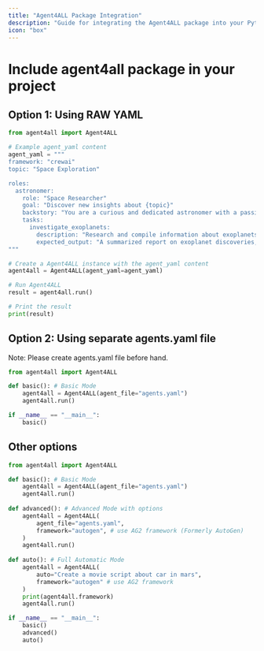 ```yaml
---
title: "Agent4ALL Package Integration"
description: "Guide for integrating the Agent4ALL package into your Python projects, including YAML configuration and different execution modes"
icon: "box"
---
```


# Include agent4all package in your project

## Option 1: Using RAW YAML

```python
from agent4all import Agent4ALL

# Example agent_yaml content
agent_yaml = """
framework: "crewai"
topic: "Space Exploration"

roles:
  astronomer:
    role: "Space Researcher"
    goal: "Discover new insights about {topic}"
    backstory: "You are a curious and dedicated astronomer with a passion for unraveling the mysteries of the cosmos."
    tasks:
      investigate_exoplanets:
        description: "Research and compile information about exoplanets discovered in the last decade."
        expected_output: "A summarized report on exoplanet discoveries, including their size, potential habitability, and distance from Earth."
"""

# Create a Agent4ALL instance with the agent_yaml content
agent4all = Agent4ALL(agent_yaml=agent_yaml)

# Run Agent4ALL
result = agent4all.run()

# Print the result
print(result)
```

## Option 2: Using separate agents.yaml file


Note: Please create agents.yaml file before hand. 

```python
from agent4all import Agent4ALL

def basic(): # Basic Mode
    agent4all = Agent4ALL(agent_file="agents.yaml")
    agent4all.run()

if __name__ == "__main__":
    basic()
```

## Other options

```python
from agent4all import Agent4ALL

def basic(): # Basic Mode
    agent4all = Agent4ALL(agent_file="agents.yaml")
    agent4all.run()
    
def advanced(): # Advanced Mode with options
    agent4all = Agent4ALL(
        agent_file="agents.yaml",
        framework="autogen", # use AG2 framework (Formerly AutoGen)
    )
    agent4all.run()
    
def auto(): # Full Automatic Mode
    agent4all = Agent4ALL(
        auto="Create a movie script about car in mars",
        framework="autogen" # use AG2 framework
    )
    print(agent4all.framework)
    agent4all.run()

if __name__ == "__main__":
    basic()
    advanced()
    auto()
```

